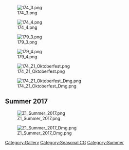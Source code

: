 [[File:174_3.png]]

[[File:174_4.png]]

[[File:179_3.png]]

[[File:179_4.png]]

[[File:174_Z1_Oktoberfest.png]]

[[File:174_Z1_Oktoberfest_Dmg.png]]

==Summer 2017==
[[File:Z1_Summer_2017.png]]

[[File:Z1_Summer_2017_Dmg.png]]

[[Category:Gallery]] [[Category:Seasonal CG]] [[Category:Summer]]
